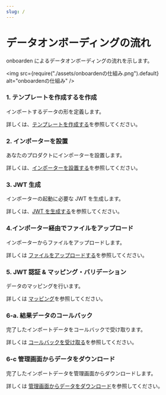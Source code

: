 ```yaml
---
slug: /
---
```


# データオンボーディングの流れ

onboarden によるデータオンボーディングの流れを示します。

<img
  src={require("./assets/onboardenの仕組み.png").default}
  alt="onboardenの仕組み"
/>

### 1. テンプレートを作成するを作成

インポートするデータの形を定義します。

詳しくは、[テンプレートを作成する](/getting-started/make-a-template)を参照してください。

### 2. インポーターを設置

あなたのプロダクトにインポーターを設置します。

詳しくは、[インポーターを設置する](/getting-started/embedding#インポーターを設置する-1)を参照してください。

### 3. JWT 生成

インポーターの起動に必要な JWT を生成します。

詳しくは、[JWT を生成する](/getting-started/embedding#jwt-を生成する)を参照してください。

### 4.インポーター経由でファイルをアップロード

インポーターからファイルをアップロードします。

詳しくは [ファイルをアップロードする](/getting-started/test-import#ファイルアップロード)を参照してください。

### 5. JWT 認証 & マッピング・バリデーション

データのマッピングを行います。

詳しくは [マッピング](/getting-started/test-import#マッピング)を参照してください。

### 6-a. 結果データのコールバック

完了したインポートデータをコールバックで受け取ります。

詳しくは [コールバックを受け取る](/getting-started/test-import#コールバックを受け取る)を参照してください。

### 6-c 管理画面からデータをダウンロード

完了したインポートデータを管理画面からダウンロードします。

詳しくは [管理画面からデータをダウンロード](/getting-started/test-import#管理画面からデータをダウンロード)を参照してください。
